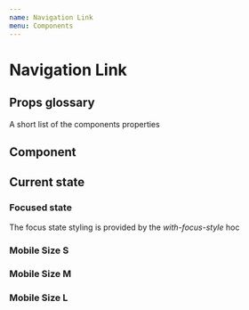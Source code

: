 ```yaml
---
name: Navigation Link
menu: Components
---
```



# Navigation Link

## Props glossary

A short list of the components properties

<Props of={Nav.Link} />

## Component

<Playground>
  <NavigationLinkBase
    href="#"
    current={false}
    isFocused={false}
    context="bar"
    text="Link Text"
  />
</Playground>

## Current state

<Playground>
  <NavigationLinkBase
    href="#"
    current={true}
    isFocused={false}
    context="bar"
    text="Link Text"
  />
</Playground>

### Focused state

The focus state styling is provided by the _with-focus-style_ hoc

<Playground>
  <Nav.Link
    href="#"
    current={false}
    isFocused={true}
    context="panel"
    text="Link Text"
  />
</Playground>

### Mobile Size S

<Playground>
  <Nav.Link
    href="#"
    current={false}
    isFocused={false}
    context="panel"
    size="S"
    text="Link Text"
  />
</Playground>

### Mobile Size M

<Playground>
  <Nav.Link
    href="#"
    current={false}
    isFocused={false}
    context="panel"
    size="M"
    text="Link Text"
  />
</Playground>

### Mobile Size L

<Playground>
  <Nav.Link
    href="#"
    current={false}
    isFocused={false}
    context="panel"
    size="L"
    text="Link Text"
  />
</Playground>
